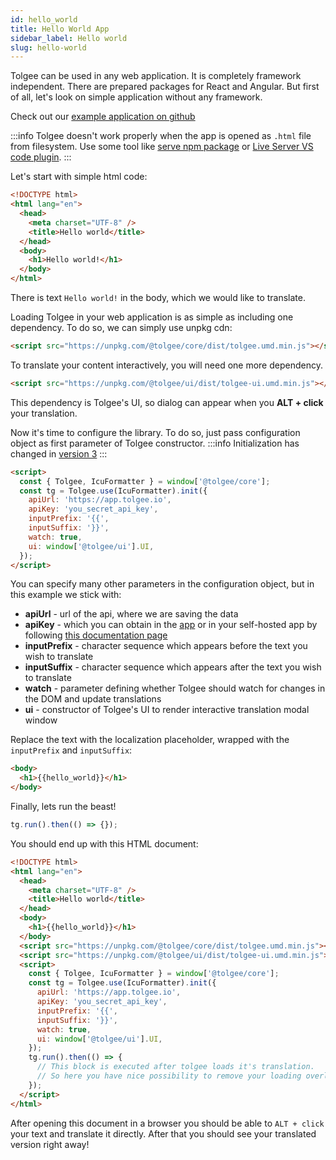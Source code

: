 ```yaml
---
id: hello_world
title: Hello World App
sidebar_label: Hello world
slug: hello-world
---
```


Tolgee can be used in any web application. It is completely framework independent. There are prepared packages for
React and Angular. But first of all, let's look on simple application without any framework.

Check out our [example application on github](https://github.com/tolgee/window-example)

:::info
Tolgee doesn't work properly when the app is opened as `.html` file from filesystem. Use some tool like
[serve npm package](https://www.npmjs.com/package/serve) or [Live Server VS code plugin](https://marketplace.visualstudio.com/items?itemName=ritwickdey.LiveServer).
:::

Let's start with simple html code:

```html
<!DOCTYPE html>
<html lang="en">
  <head>
    <meta charset="UTF-8" />
    <title>Hello world</title>
  </head>
  <body>
    <h1>Hello world!</h1>
  </body>
</html>
```

There is text `Hello world!` in the body, which we would like to translate.

Loading Tolgee in your web application is as simple as including one dependency. To do so, we can simply use unpkg
cdn:

```html
<script src="https://unpkg.com/@tolgee/core/dist/tolgee.umd.min.js"></script>
```

To translate your content interactively, you will need one more dependency.

```html
<script src="https://unpkg.com/@tolgee/ui/dist/tolgee-ui.umd.min.js"></script>
```

This dependency is Tolgee's UI, so dialog can appear when you **ALT + click** your translation.

Now it's time to configure the library. To do so, just pass configuration object as first parameter of Tolgee constructor.
:::info
Initialization has changed in [version 3](/docs/changelog/tolgee_js_version_3)
:::

```html
<script>
  const { Tolgee, IcuFormatter } = window['@tolgee/core'];
  const tg = Tolgee.use(IcuFormatter).init({
    apiUrl: 'https://app.tolgee.io',
    apiKey: 'you_secret_api_key',
    inputPrefix: '{{',
    inputSuffix: '}}',
    watch: true,
    ui: window['@tolgee/ui'].UI,
  });
</script>
```

You can specify many other parameters in the configuration object, but in this example we stick with:

- **apiUrl** - url of the api, where we are saving the data
- **apiKey** - which you can obtain in the [app](https://app.tolgee.io) or in your self-hosted app by following
  [this documentation page](platform/api_keys_and_pat_tokens.mdx)
- **inputPrefix** - character sequence which appears before the text you wish to translate
- **inputSuffix** - character sequence which appears after the text you wish to translate
- **watch** - parameter defining whether Tolgee should watch for changes in the DOM and update translations
- **ui** - constructor of Tolgee's UI to render interactive translation modal window

Replace the text with the localization placeholder, wrapped with the `inputPrefix` and `inputSuffix`:

```html
<body>
  <h1>{{hello_world}}</h1>
</body>
```

Finally, lets run the beast!

```javascript
tg.run().then(() => {});
```

You should end up with this HTML document:

```html
<!DOCTYPE html>
<html lang="en">
  <head>
    <meta charset="UTF-8" />
    <title>Hello world</title>
  </head>
  <body>
    <h1>{{hello_world}}</h1>
  </body>
  <script src="https://unpkg.com/@tolgee/core/dist/tolgee.umd.min.js"></script>
  <script src="https://unpkg.com/@tolgee/ui/dist/tolgee-ui.umd.min.js"></script>
  <script>
    const { Tolgee, IcuFormatter } = window['@tolgee/core'];
    const tg = Tolgee.use(IcuFormatter).init({
      apiUrl: 'https://app.tolgee.io',
      apiKey: 'you_secret_api_key',
      inputPrefix: '{{',
      inputSuffix: '}}',
      watch: true,
      ui: window['@tolgee/ui'].UI,
    });
    tg.run().then(() => {
      // This block is executed after tolgee loads it's translation.
      // So here you have nice possibility to remove your loading overlay
    });
  </script>
</html>
```

After opening this document in a browser you should be able to `ALT + click` your text and translate it directly.
After that you should see your translated version right away!
